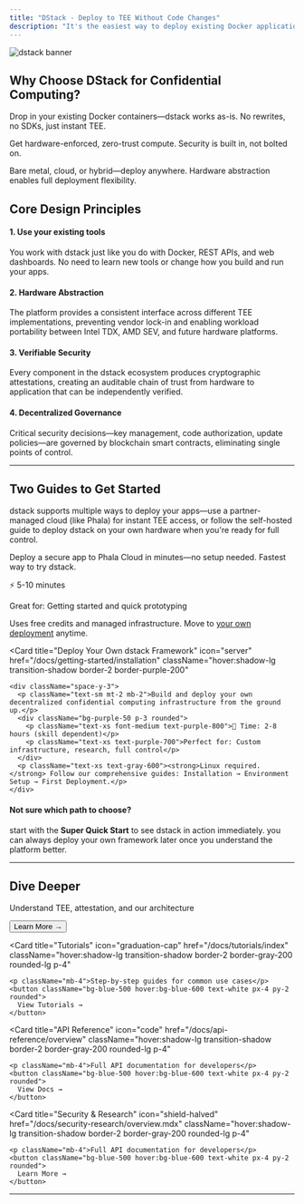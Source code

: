 ```yaml
---
title: "DStack - Deploy to TEE Without Code Changes"
description: "It's the easiest way to deploy existing Docker applications to Trusted Execution Environments with hardware-enforced security"
---
```


<img src="/docs/images/dstack_Banner_pro.png" alt="dstack banner" />


## Why Choose DStack for Confidential Computing?

<div className="grid grid-cols-1 md:grid-cols-3 gap-6 mt-8">
  <Card title="No Code Changes" icon="code" iconColor="#0069ED">
    <p className="text-sm mt-2">Drop in your existing Docker containers—dstack works as-is. No rewrites, no SDKs, just instant TEE.</p>
  </Card>
  <Card title="Best Security by Default" icon="shield-check" iconColor="#10B981">
    <p className="text-sm mt-2">Get hardware-enforced, zero-trust compute. Security is built in, not bolted on.</p>
  </Card>
  <Card title="No Vendor Lock-in" icon="unlock" iconColor="#F59E0B">
    <p className="text-sm mt-2">Bare metal, cloud, or hybrid—deploy anywhere. Hardware abstraction enables full deployment flexibility.</p>
  </Card>
</div>

## Core Design Principles

<div className="grid grid-cols-1 md:grid-cols-2 gap-6 my-6">
  <div className="bg-green-50 p-6 rounded-lg">
    <h4 className="font-semibold text-blue-900 mb-3">1. Use your existing tools</h4>
    <p className="text-sm">
      You work with dstack just like you do with Docker, REST APIs, and web dashboards. No need to learn new tools or change how you build and run your apps.
    </p>
  </div>
  <div className="bg-green-100 p-6 rounded-lg">
    <h4 className="font-semibold text-green-900 mb-3">2. Hardware Abstraction</h4>
    <p className="text-sm">
      The platform provides a consistent interface across different TEE implementations, preventing vendor lock-in and enabling workload portability between Intel TDX, AMD SEV, and future hardware platforms.
    </p>
  </div>
  <div className="bg-green-50/70 p-6 rounded-lg">
    <h4 className="font-semibold text-green-900 mb-3">3. Verifiable Security</h4>
    <p className="text-sm">
      Every component in the dstack ecosystem produces cryptographic attestations, creating an auditable chain of trust from hardware to application that can be independently verified.
    </p>
  </div>
  <div className="bg-green-50/90 p-6 rounded-lg">
    <h4 className="font-semibold text-green-900 mb-3">4. Decentralized Governance</h4>
    <p className="text-sm">
      Critical security decisions—key management, code authorization, update policies—are governed by blockchain smart contracts, eliminating single points of control.
    </p>
  </div>
</div>


---
## Two Guides to Get Started

dstack supports multiple ways to deploy your apps—use a partner-managed cloud (like Phala) for instant TEE access, or follow the self-hosted guide to deploy dstack on your own hardware when you're ready for full control.

<div className="grid grid-cols-1 md:grid-cols-2 gap-6 mt-8">
  <Card 
    title="Super Quick Start (Recommended)" 
    icon="rocket" 
    href="/docs/tutorials/super-quick-start"
    className="hover:shadow-lg transition-shadow border-2 border-green-200"
  >
    <div className="space-y-3">
      <p className="text-sm mt-2 mb-2">
        Deploy a secure app to Phala Cloud in minutes—no setup needed. Fastest way to try dstack.
      </p>
      <div className="bg-green-50 p-3 rounded">
        <p className="text-xs font-medium text-green-800">⚡ 5-10 minutes</p>
        <p className="text-xs text-green-700">
          Great for: Getting started and quick prototyping
        </p>
      </div>
      <p className="text-xs text-gray-600">
        Uses free credits and managed infrastructure. Move to <a href="/docs/getting-started/installation" className="underline">your own deployment</a> anytime.
      </p>
    </div>
  </Card>
  
  <Card 
    title="Deploy Your Own dstack Framework" 
    icon="server" 
    href="/docs/getting-started/installation"
    className="hover:shadow-lg transition-shadow border-2 border-purple-200"
  >
    <div className="space-y-3">
      <p className="text-sm mt-2 mb-2">Build and deploy your own decentralized confidential computing infrastructure from the ground up.</p>
      <div className="bg-purple-50 p-3 rounded">
        <p className="text-xs font-medium text-purple-800">🔧 Time: 2-8 hours (skill dependent)</p>
        <p className="text-xs text-purple-700">Perfect for: Custom infrastructure, research, full control</p>
      </div>
      <p className="text-xs text-gray-600"><strong>Linux required.</strong> Follow our comprehensive guides: Installation → Environment Setup → First Deployment.</p>
    </div>
  </Card>
</div>

<div className="mt-6 p-4 bg-gray-50 rounded-lg">
  <h4 className="font-medium text-gray-800 mb-2">Not sure which path to choose?</h4>
  <p className="text-sm text-gray-700">
    start with the <strong>Super Quick Start</strong> to see dstack in action immediately. you can always deploy your own framework later once you understand the platform better.
  </p>
</div>

---

## Dive Deeper

<div className="grid grid-cols-2 gap-4">
  <Card 
    title="Core Concepts" 
    icon="lightbulb" 
    href="/docs/concepts/overview"
    className="hover:shadow-lg transition-shadow border-2 border-gray-200 rounded-lg p-4"
  >
    <p className="mb-4">Understand TEE, attestation, and our architecture</p>
    <button className="bg-blue-500 hover:bg-blue-600 text-white px-4 py-2 rounded">
      Learn More →
    </button>
  </Card>
  
  <Card 
    title="Tutorials" 
    icon="graduation-cap" 
    href="/docs/tutorials/index"
    className="hover:shadow-lg transition-shadow border-2 border-gray-200 rounded-lg p-4"
  >
    <p className="mb-4">Step-by-step guides for common use cases</p>
    <button className="bg-blue-500 hover:bg-blue-600 text-white px-4 py-2 rounded">
      View Tutorials →
    </button>
  </Card>
  
  <Card 
    title="API Reference" 
    icon="code" 
    href="/docs/api-reference/overview"
    className="hover:shadow-lg transition-shadow border-2 border-gray-200 rounded-lg p-4"
  >
    <p className="mb-4">Full API documentation for developers</p>
    <button className="bg-blue-500 hover:bg-blue-600 text-white px-4 py-2 rounded">
      View Docs →
    </button>
  </Card>
  
  <Card 
    title="Security & Research" 
    icon="shield-halved" 
    href="/docs/security-research/overview.mdx"
    className="hover:shadow-lg transition-shadow border-2 border-gray-200 rounded-lg p-4"
  >
    <p className="mb-4">Full API documentation for developers</p>
    <button className="bg-blue-500 hover:bg-blue-600 text-white px-4 py-2 rounded">
      Learn More →
    </button>
  </Card>
</div>




---
